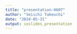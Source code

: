 ```yaml
---
title: "presentation-0607"
author: "Seiichi Takeuchi"
date: "2024-05-31"
output: ioslides_presentation
---
```



